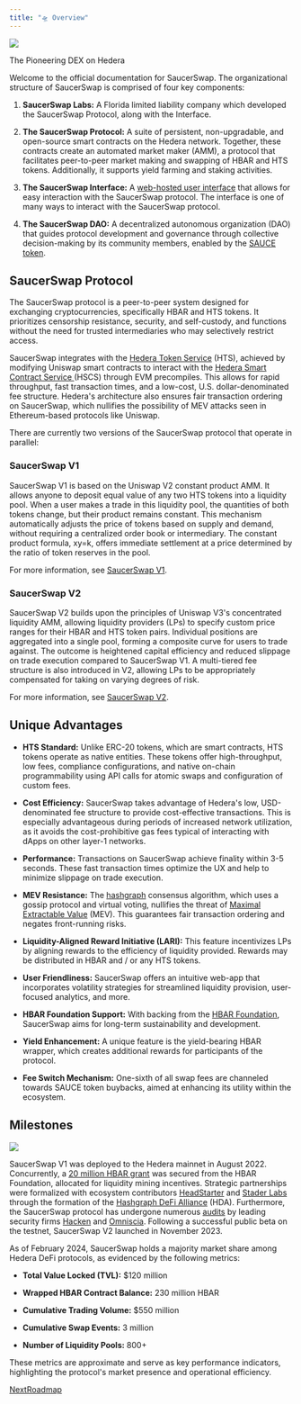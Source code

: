 ```yaml
---
title: "🛸 Overview"
---
```


![](/images/files%2Fv0%2Fb%2Fgitbook-x-prod.appspot.com%2Fo%2Fspaces%252F5hXF6kx1TaOoCMAhLCv3%252Fuploads%252Fkvte8BeLEtNwgM8ibbMw%252FSS-Gitbook2.png)

The Pioneering DEX on Hedera

Welcome to the official documentation for SaucerSwap. The organizational structure of SaucerSwap is comprised of four key components:

1. **SaucerSwap Labs:** A Florida limited liability company which developed the SaucerSwap Protocol, along with the Interface.

2. **The SaucerSwap Protocol:** A suite of persistent, non-upgradable, and open-source smart contracts on the Hedera network. Together, these contracts create an automated market maker (AMM), a protocol that facilitates peer-to-peer market making and swapping of HBAR and HTS tokens. Additionally, it supports yield farming and staking activities.

3. **The SaucerSwap Interface:** A [web-hosted user interface](https://www.saucerswap.finance/) that allows for easy interaction with the SaucerSwap protocol. The interface is one of many ways to interact with the SaucerSwap protocol.

4. **The SaucerSwap DAO:** A decentralized autonomous organization (DAO) that guides protocol development and governance through collective decision-making by its community members, enabled by the [SAUCE token](/tokenomics/overview).

## SaucerSwap Protocol

The SaucerSwap protocol is a peer-to-peer system designed for exchanging cryptocurrencies, specifically HBAR and HTS tokens. It prioritizes censorship resistance, security, and self-custody, and functions without the need for trusted intermediaries who may selectively restrict access.

SaucerSwap integrates with the [Hedera Token Service](https://hedera.com/token-service) (HTS), achieved by modifying Uniswap smart contracts to interact with the [Hedera Smart Contract Service ](https://hedera.com/smart-contract)(HSCS) through EVM precompiles. This allows for rapid throughput, fast transaction times, and a low-cost, U.S. dollar-denominated fee structure. Hedera's architecture also ensures fair transaction ordering on SaucerSwap, which nullifies the possibility of MEV attacks seen in Ethereum-based protocols like Uniswap.

There are currently two versions of the SaucerSwap protocol that operate in parallel:

### SaucerSwap V1

SaucerSwap V1 is based on the Uniswap V2 constant product AMM. It allows anyone to deposit equal value of any two HTS tokens into a liquidity pool. When a user makes a trade in this liquidity pool, the quantities of both tokens change, but their product remains constant. This mechanism automatically adjusts the price of tokens based on supply and demand, without requiring a centralized order book or intermediary. The constant product formula, xy=k, offers immediate settlement at a price determined by the ratio of token reserves in the pool.

For more information, see [SaucerSwap V1](/protocol/saucerswap-v1).

### SaucerSwap V2

SaucerSwap V2 builds upon the principles of Uniswap V3's concentrated liquidity AMM, allowing liquidity providers (LPs) to specify custom price ranges for their HBAR and HTS token pairs. Individual positions are aggregated into a single pool, forming a composite curve for users to trade against. The outcome is heightened capital efficiency and reduced slippage on trade execution compared to SaucerSwap V1. A multi-tiered fee structure is also introduced in V2, allowing LPs to be appropriately compensated for taking on varying degrees of risk.

For more information, see [SaucerSwap V2](/protocol/saucerswap-v2).

## Unique Advantages

* **HTS Standard:** Unlike ERC-20 tokens, which are smart contracts, HTS tokens operate as native entities. These tokens offer high-throughput, low fees, compliance configurations, and native on-chain programmability using API calls for atomic swaps and configuration of custom fees.

* **Cost Efficiency:** SaucerSwap takes advantage of Hedera's low, USD-denominated fee structure to provide cost-effective transactions. This is especially advantageous during periods of increased network utilization, as it avoids the cost-prohibitive gas fees typical of interacting with dApps on other layer-1 networks.

* **Performance:** Transactions on SaucerSwap achieve finality within 3-5 seconds. These fast transaction times optimize the UX and help to minimize slippage on trade execution.

* **MEV Resistance:** The [hashgraph](https://docs.hedera.com/hedera/core-concepts/hashgraph-consensus-algorithms) consensus algorithm, which uses a gossip protocol and virtual voting, nullifies the threat of [Maximal Extractable Value](https://medium.com/coinmonks/what-is-maximal-extractable-value-mev-e4c0b76eb5e) (MEV). This guarantees fair transaction ordering and negates front-running risks.

* **Liquidity-Aligned Reward Initiative (LARI):** This feature incentivizes LPs by aligning rewards to the efficiency of liquidity provided. Rewards may be distributed in HBAR and / or any HTS tokens.

* **User Friendliness:** SaucerSwap offers an intuitive web-app that incorporates volatility strategies for streamlined liquidity provision, user-focused analytics, and more.

* **HBAR Foundation Support:** With backing from the [HBAR Foundation](https://www.hbarfoundation.org/), SaucerSwap aims for long-term sustainability and development.

* **Yield Enhancement:** A unique feature is the yield-bearing HBAR wrapper, which creates additional rewards for participants of the protocol.

* **Fee Switch Mechanism:** One-sixth of all swap fees are channeled towards SAUCE token buybacks, aimed at enhancing its utility within the ecosystem.

## Milestones

![](/images/files%2Fv0%2Fb%2Fgitbook-x-prod.appspot.com%2Fo%2Fspaces%252F5hXF6kx1TaOoCMAhLCv3%252Fuploads%252FHtuCrGjSJoLkaAvEBtZ9%252Fmilestones-3.png)

SaucerSwap V1 was deployed to the Hedera mainnet in August 2022. Concurrently, a [20 million HBAR grant](https://www.hbarfoundation.org/blog-post/the-hbar-foundation-announces-its-support-of-saucerswap-the-decentralized-exchange-built-on-hedera) was secured from the HBAR Foundation, allocated for liquidity mining incentives. Strategic partnerships were formalized with ecosystem contributors [HeadStarter](https://headstarter.org/) and [Stader Labs](https://www.staderlabs.com/) through the formation of the [Hashgraph DeFi Alliance](https://www.hashgraphdefialliance.org/) (HDA). Furthermore, the SaucerSwap protocol has undergone numerous [audits](/developerx/audits) by leading security firms [Hacken](https://hacken.io/) and [Omniscia](https://omniscia.io/). Following a successful public beta on the testnet, SaucerSwap V2 launched in November 2023.

As of February 2024, SaucerSwap holds a majority market share among Hedera DeFi protocols, as evidenced by the following metrics:

* **Total Value Locked (TVL):** $120 million

* **Wrapped HBAR Contract Balance:** 230 million HBAR

* **Cumulative Trading Volume:** $550 million

* **Cumulative Swap Events:** 3 million

* **Number of Liquidity Pools:** 800+

These metrics are approximate and serve as key performance indicators, highlighting the protocol's market presence and operational efficiency.

[NextRoadmap](/roadmap)